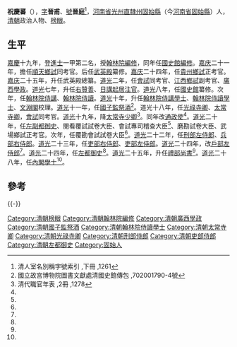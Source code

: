 '''祝慶蕃'''（{{bd|1777年||1853年}}），[[表字|字]]'''晉甫'''、[[號|號]]'''晉庭'''<ref>清人室名別稱字號索引 ,下冊 ,1261</ref>，[[河南省|河南省]][[光州直隸州|光州直隸州]][[固始縣|固始縣]]（今[[河南省|河南省]][[固始縣|固始縣]]）人，[[清朝|清朝]]政治人物、[[榜眼|榜眼]]。

==生平==
[[嘉慶|嘉慶]]十九年，登[[進士|進士]]一甲第二名，授[[翰林院編修|翰林院編修]]，同年任[[國史館|國史館]][[編修|編修]]。[[嘉庆|嘉庆]]二十一年，擔任[[順天|順天]][[鄉試|鄉試]]同考官。后任[[武英殿|武英殿]]纂修。[[嘉庆|嘉庆]]二十四年，任[[貴州|貴州]][[鄉試|鄉試]]正考官。[[嘉庆|嘉庆]]二十五年，升任武英殿總纂。[[道光|道光]]二年，任[[會試|會試]]同考官、[[江西|江西]][[鄉試|鄉試]]副考官、[[廣西學政|廣西學政]]。[[道光|道光]]七年，升任[[右贊善|右贊善]]、[[日講起居注官|日講起居注官]]。[[道光|道光]]八年，任[[國史館|國史館]]纂修。次年，任[[翰林院侍講|翰林院侍講]]、[[翰林院侍讀|翰林院侍讀]]。[[道光|道光]]十年，升任[[翰林院侍講學士|翰林院侍講學士]]、[[翰林院侍讀學士|翰林院侍讀學士]]、[[文淵閣|文淵閣]]校理。[[道光|道光]]十一年，任[[國子監祭酒|國子監祭酒]]<ref name="國立故宮博物院圖書文獻處清國史館傳包 ,702001790-4號">國立故宮博物院圖書文獻處清國史館傳包 ,702001790-4號</ref>。道光十八年，任[[光祿寺卿|光祿寺卿]]、[[太常寺卿|太常寺卿]]，[[會試|會試]]同考官。[[道光|道光]]十九年，降[[太常寺|太常寺]][[少卿|少卿]]<ref>清代職官年表 ,2冊 ,1278</ref>。同年改[[通政使|通政使]]<ref name="國立故宮博物院圖書文獻處清國史館傳包 ,702001790-4號"/>。[[道光|道光]]二十年，任[[左副都御史|左副都御史]]、閱看覆試試卷大臣、會試專司稽查大臣<ref name="國立故宮博物院圖書文獻處清國史館傳包 ,702001790-4號"/>、磨勘試卷大臣、武場鄉試正考官。次年，任覆勘會試試卷大臣<ref name="國立故宮博物院圖書文獻處清國史館傳包 ,702001790-4號"/>。[[道光|道光]]二十二年，任[[刑部左侍郎|刑部左侍郎]]、[[兵部右侍郎|兵部右侍郎]]。[[道光|道光]]二十三年，任[[吏部右侍郎|吏部右侍郎]]、[[吏部左侍郎|吏部左侍郎]]。[[道光|道光]]二十四年，改[[戶部左侍郎|戶部左侍郎]]<ref name="國立故宮博物院圖書文獻處清國史館傳包 ,702001790-4號"/>。[[道光|道光]]二十四年，任[[左都御史|左都御史]]<ref name="國立故宮博物院圖書文獻處清國史館傳包 ,702001790-4號"/>。[[道光|道光]]二十五年，升任[[禮部尚書|禮部尚書]]<ref name="國立故宮博物院圖書文獻處清國史館傳包 ,702001790-4號"/>。[[道光|道光]]二十八年，任[[內閣學士|內閣學士]]<ref name="國立故宮博物院圖書文獻處清國史館傳包 ,702001790-4號"/>。

==參考==
{{reflist|2}}
{{-}}
{{start box}}
{{s-off}}
{{succession box|[[杜受田|杜受田]]|[[魏元烺|魏元烺]]|[[清朝左都御史列表|清朝左都御史]]|道光二十四年十二月戊申 - 道光二十五年十月辛丑 <br /><small>1845年1月23日 - 1845年11月12日</small>}}
{{succession box|[[熊常錞|熊常錞]]|[[周作梅|周作梅]]|[[清朝|清朝]][[廣西學政|廣西學政]]|道光二年八月十三 - 道光五年八月初三<br /><small>1822年9月27日 - 1825年9月14日</small>}}
{{end box}}
{{嘉慶十九年甲戌科殿試金榜}}
{{DEFAULTSORT:Zhu祝}}
[[Category:清朝榜眼|Category:清朝榜眼]]
[[Category:清朝翰林院編修|Category:清朝翰林院編修]]
[[Category:清朝廣西學政|Category:清朝廣西學政]]
[[Category:清朝國子監祭酒|Category:清朝國子監祭酒]]
[[Category:清朝翰林院侍讀學士|Category:清朝翰林院侍讀學士]]
[[Category:清朝太常寺卿|Category:清朝太常寺卿]]
[[Category:清朝光祿寺卿|Category:清朝光祿寺卿]]
[[Category:清朝刑部侍郎|Category:清朝刑部侍郎]]
[[Category:清朝吏部侍郎|Category:清朝吏部侍郎]]
[[Category:清朝左都御史|Category:清朝左都御史]]
[[Category:固始人|Category:固始人]]